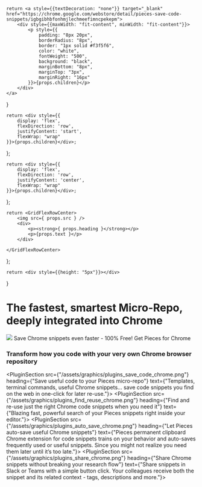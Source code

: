     return <a style={{textDecoration: "none"}} target="_blank" href="https://chrome.google.com/webstore/detail/pieces-save-code-snippets/igbgibhbfonhmjlechmeefimncpekepm">
        <div style={{maxWidth: "fit-content", minWidth: "fit-content"}}>
            <p style={{
                padding: "8px 20px",
                borderRadius: "8px",
                border: "1px solid #f3f5f6",
                color: "white",
                fontWeight: "500",
                background: "black",
                marginBottom: "8px",
                marginTop: "3px",
                marginRight: "16px"
            }}>{props.children}</p>
        </div>
    </a>
}

    return <div style={{
        display: 'flex',
        flexDirection: 'row',
        justifyContent: 'start',
        flexWrap: "wrap"
    }}>{props.children}</div>;
};

    return <div style={{
        display: 'flex',
        flexDirection: 'row',
        justifyContent: 'center',
        flexWrap: "wrap"
    }}>{props.children}</div>;
};

    return <GridFlexRowCenter>
        <img src={ props.src } />
        <div>
            <p><strong>{ props.heading }</strong></p>
            <p>{props.text }</p>
        </div>

    </GridFlexRowCenter>
};

    return <div style={{height: "5px"}}></div>
}

# The fastest, smartest Micro-Repo, deeply integrated into Chrome
<GridFlexRow>
    <img style={{width: "25px" }} src={"/assets/chrome_logo.png"} />
    <Heading type={"h2"} >Save Chrome snippets even faster - 100% Free!</Heading>
</GridFlexRow>


<GridFlexRow>
    <InstallButton>Get Pieces for Chrome</InstallButton>
</GridFlexRow>

### Transform how you code with your very own Chrome browser repository

<PluginSection src={"/assets/graphics/plugins_save_code_chrome.png"} heading={"Save useful code to your Pieces micro-repo"} text={"Templates, terminal commands, useful Chrome snippets... save code snippets you find on the web in one-click for later re-use."}></PluginSection>
<PluginSection src={"/assets/graphics/plugins_find_reuse_chrome.png"} heading={"Find and re-use just the right Chrome code snippets when you need it"} text={"Blazing fast, powerful search of your Pieces snippets right inside your editor."}></PluginSection>
<PluginSection src={"/assets/graphics/plugins_auto_save_chrome.png"} heading={"Let Pieces auto-save useful Chrome snippets"} text={"Pieces permanent clipboard Chrome extension for code snippets trains on your behavior and auto-saves frequently used or useful snippets. Since you might not realize you need them later until it’s too late."}></PluginSection>
<PluginSection src={"/assets/graphics/plugins_share_chrome.png"} heading={"Share Chrome snippets without breaking your research flow"} text={"Share snippets in Slack or Teams with a simple button click. Your colleagues receive both the snippet and its related context - tags, descriptions and more."}></PluginSection>
